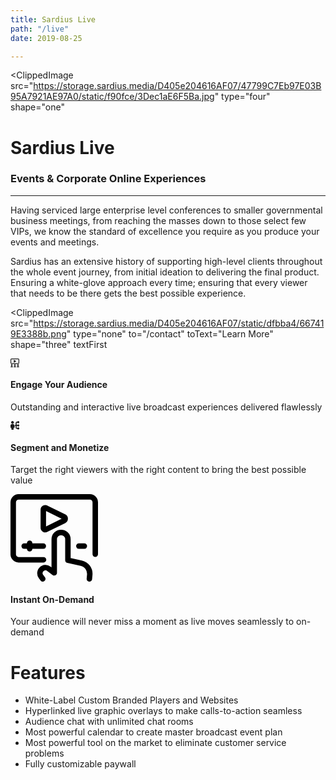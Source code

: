 ```yaml
---
title: Sardius Live
path: "/live"
date: 2019-08-25

---
```


<ClippedImage
  src="https://storage.sardius.media/D405e204616AF07/47799C7Eb97E03B95A7921AE97A0/static/f90fce/3Dec1aE6F5Ba.jpg"
  type="four"
  shape="one"
>

# Sardius Live

### Events &amp; Corporate Online Experiences

---

Having serviced large enterprise level conferences to smaller governmental
business meetings, from reaching the masses down to those select few VIPs, we
know the standard of excellence you require as you produce your events and
meetings.

Sardius has an extensive history of supporting high-level clients throughout the
whole event journey, from initial ideation to delivering the final product.
Ensuring a white-glove approach every time; ensuring that every viewer that
needs to be there gets the best possible experience.

</ClippedImage>

<ClippedImage
  src="https://storage.sardius.media/D405e204616AF07/static/dfbba4/667419E3388b.png"
  type="none"
  to="/contact"
  toText="Learn More"
  shape="three"
  textFirst
>

<div className="bullet-image">
  <svg
    id="Bold"
    viewBox="0 0 24 24"
    width="1em"
    height="1em"
    fill="currentColor"
    aria-hidden="true"
    focusable="false"
  >
    <path d="M21,0H3A3,3,0,0,0,0,3v9a3,3,0,0,0,3,3H21a3,3,0,0,0,3-3V3A3,3,0,0,0,21,0Zm1,12a1,1,0,0,1-1,1H3a1,1,0,0,1-1-1V3A1,1,0,0,1,3,2H21a1,1,0,0,1,1,1Z"></path>
    <path d="M9.542,3.786a.377.377,0,0,0-.409.058.574.574,0,0,0-.192.442v6.428a.578.578,0,0,0,.192.443.378.378,0,0,0,.409.057l5.574-2.949a.883.883,0,0,0,0-1.53Z"></path>
    <circle cx="3.502" cy="18.203" r="2.199"></circle>
    <path d="M3.5,21.2a3.589,3.589,0,0,0-3.26,2.089A.5.5,0,0,0,.7,24H6.308a.5.5,0,0,0,.453-.71A3.588,3.588,0,0,0,3.5,21.2Z"></path>
    <circle cx="20.502" cy="18.199" r="2.199"></circle>
    <path d="M20.5,21.2a3.589,3.589,0,0,0-3.26,2.089A.5.5,0,0,0,17.7,24h5.612a.5.5,0,0,0,.453-.71A3.588,3.588,0,0,0,20.5,21.2Z"></path>
    <circle cx="12.002" cy="18.199" r="2.199"></circle>
    <path d="M12,21.2a3.589,3.589,0,0,0-3.26,2.089A.5.5,0,0,0,9.2,24h5.612a.5.5,0,0,0,.453-.71A3.588,3.588,0,0,0,12,21.2Z"></path>
  </svg>
  <h4>Engage Your Audience</h4>
  <p>
    Outstanding and interactive live broadcast experiences delivered flawlessly
  </p>
</div>

<div className="bullet-image">
  <svg
    id="Bold"
    viewBox="0 0 24 24"
    width="1em"
    height="1em"
    fill="currentColor"
    aria-hidden="true"
    focusable="false"
  >
    <path d="M19.054,13.25a.252.252,0,0,1,.223.136,2.5,2.5,0,1,0,0-2.272.252.252,0,0,1-.223.136h-2.3A.25.25,0,0,1,16.5,11V5.25a1,1,0,0,1,1-1h1.554a.252.252,0,0,1,.223.136,2.5,2.5,0,1,0,0-2.272.252.252,0,0,1-.223.136H17.5a3,3,0,0,0-3,3V11a.25.25,0,0,1-.25.25H13a1,1,0,0,0,0,2h1.25a.25.25,0,0,1,.25.25v4.75a3,3,0,0,0,3,3h1.554a.252.252,0,0,1,.223.136,2.5,2.5,0,1,0,0-2.272.252.252,0,0,1-.223.136H17.5a1,1,0,0,1-1-1V13.5a.25.25,0,0,1,.25-.25Z"></path>
    <path d="M5.5,8.5A5.506,5.506,0,0,0,0,14v3.5a.5.5,0,0,0,.5.5H2.31a.25.25,0,0,1,.249.229L3,23.542A.5.5,0,0,0,3.5,24h4a.5.5,0,0,0,.5-.458l.443-5.313A.25.25,0,0,1,8.69,18H10.5a.5.5,0,0,0,.5-.5V14A5.506,5.506,0,0,0,5.5,8.5Z"></path>
    <circle cx="5.5" cy="4" r="3.5"></circle>
    <path d="M19.054,13.25a.252.252,0,0,1,.223.136,2.5,2.5,0,1,0,0-2.272.252.252,0,0,1-.223.136h-2.3A.25.25,0,0,1,16.5,11V5.25a1,1,0,0,1,1-1h1.554a.252.252,0,0,1,.223.136,2.5,2.5,0,1,0,0-2.272.252.252,0,0,1-.223.136H17.5a3,3,0,0,0-3,3V11a.25.25,0,0,1-.25.25H13a1,1,0,0,0,0,2h1.25a.25.25,0,0,1,.25.25v4.75a3,3,0,0,0,3,3h1.554a.252.252,0,0,1,.223.136,2.5,2.5,0,1,0,0-2.272.252.252,0,0,1-.223.136H17.5a1,1,0,0,1-1-1V13.5a.25.25,0,0,1,.25-.25Z"></path>
    <path d="M5.5,8.5A5.506,5.506,0,0,0,0,14v3.5a.5.5,0,0,0,.5.5H2.31a.25.25,0,0,1,.249.229L3,23.542A.5.5,0,0,0,3.5,24h4a.5.5,0,0,0,.5-.458l.443-5.313A.25.25,0,0,1,8.69,18H10.5a.5.5,0,0,0,.5-.5V14A5.506,5.506,0,0,0,5.5,8.5Z"></path>
    <circle cx="5.5" cy="4" r="3.5"></circle>
  </svg>
  <h4>Segment and Monetize</h4>
  <p>
    Target the right viewers with the right content to bring the best possible
    value
  </p>
</div>
<div className="bullet-image">
  <svg
    xmlns="http://www.w3.org/2000/svg"
    viewBox="0 0 140 140"
    width="140"
    height="140"
  >
    <g transform="matrix(5.833333333333333,0,0,5.833333333333333,0,0)">
      <path
        d="M9.065,18H2.217A1.5,1.5,0,0,1,.75,16.476V2.274A1.5,1.5,0,0,1,2.217.751H21.783A1.5,1.5,0,0,1,23.25,2.274v14.2"
        fill="none"
        stroke="#000000"
        stroke-linecap="round"
        stroke-linejoin="round"
        stroke-width="1.5"
      ></path>
      <path
        d="M20.25 14.249L18.75 14.249"
        fill="none"
        stroke="#000000"
        stroke-linecap="round"
        stroke-linejoin="round"
        stroke-width="1.5"
      ></path>
      <path
        d="M3.75 14.249L9 14.249"
        fill="none"
        stroke="#000000"
        stroke-linecap="round"
        stroke-linejoin="round"
        stroke-width="1.5"
      ></path>
      <path
        d="M5.25 13.468L5.25 14.968"
        fill="none"
        stroke="#000000"
        stroke-linecap="round"
        stroke-linejoin="round"
        stroke-width="1.5"
      ></path>
      <path
        d="M9,6.749V4.322a.581.581,0,0,1,.273-.5.508.508,0,0,1,.541.008l4.925,2.426a.593.593,0,0,1,0,.983L9.814,9.667a.508.508,0,0,1-.541.007A.578.578,0,0,1,9,9.176Z"
        fill="none"
        stroke="#000000"
        stroke-linecap="round"
        stroke-linejoin="round"
        stroke-width="1.5"
      ></path>
      <path
        d="M21.636,23.249l.1-1.122a3,3,0,0,0-2.337-3.2l-3.651-.812V12.374a1.875,1.875,0,0,0-3.75,0v9.205l-1.477-1.108a1.533,1.533,0,0,0-2.146,2.145l.475.633"
        fill="none"
        stroke="#000000"
        stroke-linecap="round"
        stroke-linejoin="round"
        stroke-width="1.5"
      ></path>
    </g>
  </svg>
  <h4>Instant On-Demand</h4>
  <p>
    Your audience will never miss a moment as live moves seamlessly to on-demand
  </p>
</div>

# Features

- White-Label Custom Branded Players and Websites
- Hyperlinked live graphic overlays to make calls-to-action seamless
- Audience chat with unlimited chat rooms
- Most powerful calendar to create master broadcast event plan
- Most powerful tool on the market to eliminate customer service problems
- Fully customizable paywall

</ClippedImage>